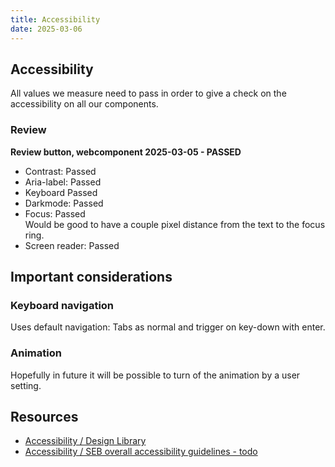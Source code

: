 ```yaml
---
title: Accessibility
date: 2025-03-06
---
```


## Accessibility
All values we measure need to pass in order to give a check on the accessibility on all our components.

### Review
**Review button, webcomponent 2025-03-05 - PASSED**
- Contrast: Passed
- Aria-label: Passed
- Keyboard Passed
- Darkmode: Passed
- Focus: Passed <br />Would be good to have a couple pixel distance from the text to the focus ring.
- Screen reader: Passed

## Important considerations

### Keyboard navigation
Uses default navigation: Tabs as normal and trigger on key-down with enter.

### Animation
Hopefully in future it will be possible to turn of the animation by a user setting.

## Resources
- [Accessibility / Design Library](https://designlibrary.sebank.se/foundation/accessibility/accessibility-at-seb/)
- [Accessibility / SEB overall accessibility guidelines - todo](/foundation/accessibility)